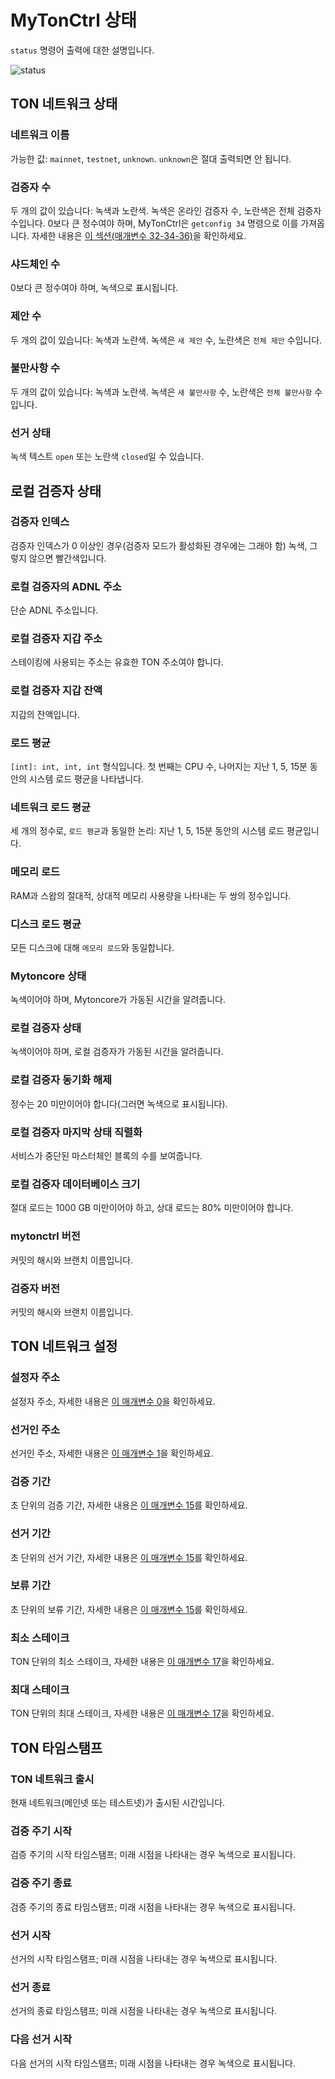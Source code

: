 # MyTonCtrl 상태

`status` 명령어 출력에 대한 설명입니다.

![status](/img/docs/mytonctrl/status.png)

## TON 네트워크 상태

### 네트워크 이름

가능한 값: `mainnet`, `testnet`, `unknown`. `unknown`은 절대 출력되면 안 됩니다.

### 검증자 수

두 개의 값이 있습니다: 녹색과 노란색. 녹색은 온라인 검증자 수, 노란색은 전체 검증자 수입니다.
0보다 큰 정수여야 하며, MyTonCtrl은 `getconfig 34` 명령으로 이를 가져옵니다.
자세한 내용은 [이 섹션(매개변수 32-34-36)](/v3/documentation/network/configs/blockchain-configs#param-32-34-and-36)을 확인하세요.

### 샤드체인 수

0보다 큰 정수여야 하며, 녹색으로 표시됩니다.

### 제안 수

두 개의 값이 있습니다: 녹색과 노란색. 녹색은 `새 제안` 수, 노란색은 `전체 제안` 수입니다.

### 불만사항 수

두 개의 값이 있습니다: 녹색과 노란색. 녹색은 `새 불만사항` 수, 노란색은 `전체 불만사항` 수입니다.

### 선거 상태

녹색 텍스트 `open` 또는 노란색 `closed`일 수 있습니다.

## 로컬 검증자 상태

### 검증자 인덱스

검증자 인덱스가 0 이상인 경우(검증자 모드가 활성화된 경우에는 그래야 함) 녹색, 그렇지 않으면 빨간색입니다.

### 로컬 검증자의 ADNL 주소

단순 ADNL 주소입니다.

### 로컬 검증자 지갑 주소

스테이킹에 사용되는 주소는 유효한 TON 주소여야 합니다.

### 로컬 검증자 지갑 잔액

지갑의 잔액입니다.

### 로드 평균

`[int]: int, int, int` 형식입니다. 첫 번째는 CPU 수, 나머지는 지난 1, 5, 15분 동안의 시스템 로드 평균을 나타냅니다.

### 네트워크 로드 평균

세 개의 정수로, `로드 평균`과 동일한 논리: 지난 1, 5, 15분 동안의 시스템 로드 평균입니다.

### 메모리 로드

RAM과 스왑의 절대적, 상대적 메모리 사용량을 나타내는 두 쌍의 정수입니다.

### 디스크 로드 평균

모든 디스크에 대해 `메모리 로드`와 동일합니다.

### Mytoncore 상태

녹색이어야 하며, Mytoncore가 가동된 시간을 알려줍니다.

### 로컬 검증자 상태

녹색이어야 하며, 로컬 검증자가 가동된 시간을 알려줍니다.

### 로컬 검증자 동기화 해제

정수는 20 미만이어야 합니다(그러면 녹색으로 표시됩니다).

### 로컬 검증자 마지막 상태 직렬화

서비스가 중단된 마스터체인 블록의 수를 보여줍니다.

### 로컬 검증자 데이터베이스 크기

절대 로드는 1000 GB 미만이어야 하고, 상대 로드는 80% 미만이어야 합니다.

### mytonctrl 버전

커밋의 해시와 브랜치 이름입니다.

### 검증자 버전

커밋의 해시와 브랜치 이름입니다.

## TON 네트워크 설정

### 설정자 주소

설정자 주소, 자세한 내용은 [이 매개변수 0](/v3/documentation/network/configs/blockchain-configs#param-0)을 확인하세요.

### 선거인 주소

선거인 주소, 자세한 내용은 [이 매개변수 1](/v3/documentation/network/configs/blockchain-configs#param-1)을 확인하세요.

### 검증 기간

초 단위의 검증 기간, 자세한 내용은 [이 매개변수 15](/v3/documentation/network/configs/blockchain-configs#param-15)를 확인하세요.

### 선거 기간

초 단위의 선거 기간, 자세한 내용은 [이 매개변수 15](/v3/documentation/network/configs/blockchain-configs#param-15)를 확인하세요.

### 보류 기간

초 단위의 보류 기간, 자세한 내용은 [이 매개변수 15](/v3/documentation/network/configs/blockchain-configs#param-15)를 확인하세요.

### 최소 스테이크

TON 단위의 최소 스테이크, 자세한 내용은 [이 매개변수 17](/v3/documentation/network/configs/blockchain-configs#param-17)을 확인하세요.

### 최대 스테이크

TON 단위의 최대 스테이크, 자세한 내용은 [이 매개변수 17](/v3/documentation/network/configs/blockchain-configs#param-17)을 확인하세요.

## TON 타임스탬프

### TON 네트워크 출시

현재 네트워크(메인넷 또는 테스트넷)가 출시된 시간입니다.

### 검증 주기 시작

검증 주기의 시작 타임스탬프; 미래 시점을 나타내는 경우 녹색으로 표시됩니다.

### 검증 주기 종료

검증 주기의 종료 타임스탬프; 미래 시점을 나타내는 경우 녹색으로 표시됩니다.

### 선거 시작

선거의 시작 타임스탬프; 미래 시점을 나타내는 경우 녹색으로 표시됩니다.

### 선거 종료

선거의 종료 타임스탬프; 미래 시점을 나타내는 경우 녹색으로 표시됩니다.

### 다음 선거 시작

다음 선거의 시작 타임스탬프; 미래 시점을 나타내는 경우 녹색으로 표시됩니다.
